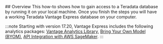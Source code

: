 
<UseCase />
## Overview
This how-to shows how to gain access to a Teradata database by running it on your local machine. Once you finish the steps you will have a working Teradata Vantage Express database on your computer.

:::note
Starting with version 17.20, Vantage Express includes the following analytics packages: [Vantage Analytics Library](https://docs.teradata.com/r/Vantage-Analytics-Library-User-Guide/January-2022), [Bring Your Own Model (BYOM)](https://docs.teradata.com/r/Teradata-VantageTM-Bring-Your-Own-Model-User-Guide/May-2022), [API Integration with AWS SageMaker](https://docs.teradata.com/r/Teradata-VantageTM-API-Integration-Guide-for-Cloud-Machine-Learning/April-2022).
:::